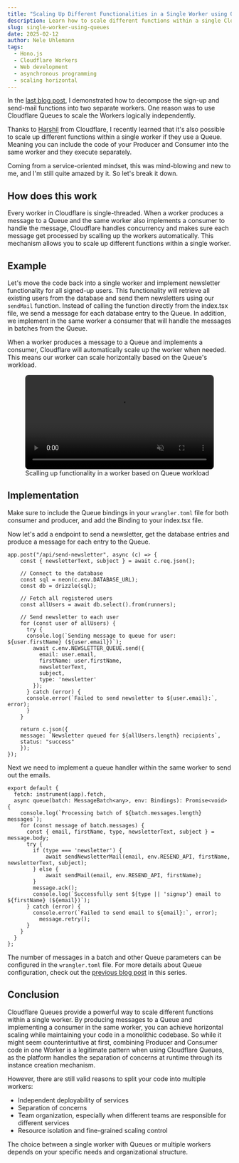 ```yaml
---
title: "Scaling Up Different Functionalities in a Single Worker using Queues"
description: Learn how to scale different functions within a single Cloudflare Worker using Queues
slug: single-worker-using-queues
date: 2025-02-12
author: Nele Uhlemann
tags:
  - Hono.js
  - Cloudflare Workers
  - Web development
  - asynchronous programming
  - scaling horizontal
---
```





In the [last blog post](https://fiberplane.com/blog/asynchronous-tasks-in-cloudflare-part2/), I demonstrated how to decompose the sign-up and send-mail functions into two separate workers. 
One reason was to use Cloudflare Queues to scale the Workers logically independently. 

Thanks to [Harshil](https://x.com/harshil1712) from Cloudflare, I recently learned that it's also possible to scale up different functions within a single worker if they use a Queue. 
Meaning you can include the code of your Producer and Consumer into the same worker and they execute separately.

Coming from a service-oriented mindset, this was mind-blowing and new to me, and I'm still quite amazed by it. So let's break it down. 

## How does this work
Every worker in Cloudflare is single-threaded. 
When a worker produces a message to a Queue and the same worker also implements a consumer to handle the message, Cloudflare handles concurrency and makes sure each message get processed by scalling up the workers automatically.
This mechanism allows you to scale up different functions within a single worker.
<LinkCard
  title="Follow along on GitHub"
  description="Here is a repo with the code examples for this post"
  href="https://github.com/Nlea/cloudflare-handling-asynchronous-tasks-/tree/main/single-worker-queue"
  icon="external"
  target="_blank"
  rel="noopener noreferrer"
/>
## Example
Let's move the code back into a single worker and implement newsletter functionality for all signed-up users. This functionality will retrieve all existing users from the database and send them newsletters using our `sendMail` function. Instead of calling the function directly from the index.tsx file, we send a message for each database entry to the Queue. In addition, we implement in the same worker a consumer that will handle the messages in batches from the Queue.

When a worker produces a message to a Queue and implements a consumer, Cloudflare will automatically scale up the worker when needed. This means our worker can scale horizontally based on the Queue's workload.

<figure>
  <video
    autoplay
    disablePictureInPicture
    loop
    muted
    playsinline
    preload
    width="100%"
    style="border-radius: 0.5rem;"
  >
    <source src={videoSingleWorkerQueueArchitecture} type="video/mp4" />
    <p>
      Your browser does not support the video tag. You can download the video
      <a href={videoSingleWorkerQueueArchitecture} download>here</a>.

      Alternatively, let us know by
      <a href="https://github.com/fiberplane/fpx/issues/new">opening an issue
      </a> on GitHub!
    </p>

  </video>

  <figcaption>
    Scalling up functionality in a worker based on Queue workload 
  </figcaption>
</figure>

## Implementation
Make sure to include the Queue bindings in your `wrangler.toml` file for both consumer and producer, and add the Binding to your index.tsx file.

Now let's add a endpoint to send a newsletter, get the database entries and produce a message for each entry to the Queue.

```typescript, title="index.tsx"
app.post("/api/send-newsletter", async (c) => {
    const { newsletterText, subject } = await c.req.json();
    
    // Connect to the database
    const sql = neon(c.env.DATABASE_URL);
    const db = drizzle(sql);
  
    // Fetch all registered users
    const allUsers = await db.select().from(runners);
    
    // Send newsletter to each user
    for (const user of allUsers) {
      try {
      console.log(`Sending message to queue for user: ${user.firstName} (${user.email})`);
        await c.env.NEWSLETTER_QUEUE.send({
          email: user.email,
          firstName: user.firstName,
          newsletterText,
          subject,
          type: 'newsletter'
        });
      } catch (error) {
      console.error(`Failed to send newsletter to ${user.email}:`, error);
      }
    }

    return c.json({ 
    message: `Newsletter queued for ${allUsers.length} recipients`,
    status: "success" 
    });
});
```
Next we need to implement a queue handler within the same worker to send out the emails. 

```typescript, title="index.tsx"
export default {
  fetch: instrument(app).fetch,
  async queue(batch: MessageBatch<any>, env: Bindings): Promise<void> {
    console.log(`Processing batch of ${batch.messages.length} messages`);
    for (const message of batch.messages) {
      const { email, firstName, type, newsletterText, subject } = message.body;
      try {
        if (type === 'newsletter') {
            await sendNewsletterMail(email, env.RESEND_API, firstName, newsletterText, subject);
        } else {
            await sendMail(email, env.RESEND_API, firstName);
        }
        message.ack();
        console.log(`Successfully sent ${type || 'signup'} email to ${firstName} (${email})`);
      } catch (error) {
        console.error(`Failed to send email to ${email}:`, error);
          message.retry();
      }
    }
  }
};
``` 


The number of messages in a batch and other Queue parameters can be configured in the `wrangler.toml` file. For more details about Queue configuration, check out the [previous blog post](/blog/2025-01-17-asynchronous-tasks-in-cloudflare-part2) in this series.

## Conclusion
Cloudflare Queues provide a powerful way to scale different functions within a single worker. By producing messages to a Queue and implementing a consumer in the same worker, you can achieve horizontal scaling while maintaining your code in a monolithic codebase.
So while it might seem counterintuitive at first, combining Producer and Consumer code in one Worker is a legitimate pattern when using Cloudflare Queues, as the platform handles the separation of concerns at runtime through its instance creation mechanism.

However, there are still valid reasons to split your code into multiple workers:
- Independent deployability of services
- Separation of concerns
- Team organization, especially when different teams are responsible for different services
- Resource isolation and fine-grained scaling control

The choice between a single worker with Queues or multiple workers depends on your specific needs and organizational structure.
